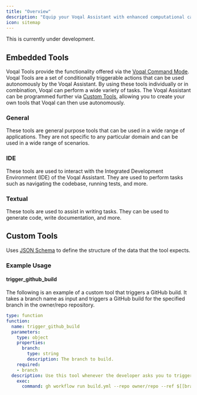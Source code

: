 ```yaml
---
title: "Overview"
description: "Equip your Voqal Assistant with enhanced computational capabilities."
icon: sitemap
---
```


<Warning>This is currently under development.</Warning>

## Embedded Tools

Voqal Tools provide the functionality offered via the [Voqal Command Mode](/prompting/command/voqal). Voqal Tools are a set of conditionally
triggerable actions that can be used autonomously by the Voqal Assistant. By using these tools individually or in
combination, Voqal can perform a wide variety of tasks. The Voqal Assistant can be programmed further via
[Custom Tools](#custom-tools), allowing you to create your own tools that Voqal can then use autonomously.

### General

These tools are general purpose tools that can be used in a wide range of applications.
They are not specific to any particular domain and can be used in a wide range of scenarios.

### IDE

These tools are used to interact with the Integrated Development Environment (IDE) of the Voqal Assistant.
They are used to perform tasks such as navigating the codebase, running tests, and more.

### Textual

These tools are used to assist in writing tasks. They can be used to generate code, write documentation, and more.

## Custom Tools

Uses [JSON Schema](https://json-schema.org/) to define the structure of the data that the tool expects.

### Example Usage

#### trigger_github_build

The following is an example of a custom tool that triggers a GitHub build. It takes a branch name as input
and triggers a GitHub build for the specified branch in the owner/repo repository.

```yaml
type: function
function:
  name: trigger_github_build
  parameters:
    type: object
    properties:
      branch:
        type: string
        description: The branch to build.
    required:
    - branch
  description: Use this tool whenever the developer asks you to trigger a github build.
    exec:
      command: gh workflow run build.yml --repo owner/repo --ref $[[branch]]
```
